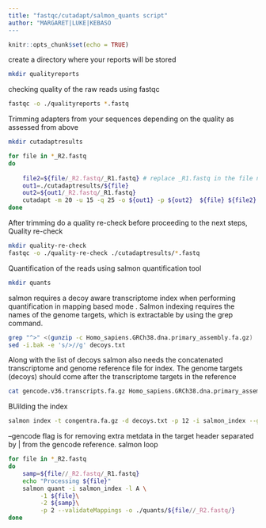 ```yaml
---
title: "fastqc/cutadapt/salmon_quants script"
author: "MARGARET|LUKE|KEBASO
---
```


```r
knitr::opts_chunk$set(echo = TRUE)
```


create  a directory where your reports will be stored
```bash

mkdir qualityreports
```
checking quality of the raw reads using fastqc
```bash
fastqc -o ./qualityreports *.fastq
```

Trimming adapters from your sequences depending on the quality as assessed from above

```bash
mkdir cutadaptresults

for file in *_R2.fastq
do
    
    file2=${file/_R2.fastq/_R1.fastq} # replace _R1.fastq in the file name with _R2.fastq
    out1=./cutadaptresults/${file}
    out2=${out1/_R2.fastq/_R1.fastq}
    cutadapt -m 20 -u 15 -q 25 -o ${out1} -p ${out2}  ${file} ${file2}
done
```
After trimming do a quality re-check before proceeding to the next steps, 
Quality re-check

```bash
mkdir quality-re-check
fastqc -o ./quality-re-check ./cutadaptresults/*.fastq
```

Quantification of the reads using salmon quantification tool
```bash
mkdir quants
```
salmon  requires a decoy aware transcriptome index when performing quantification in mapping based mode . 
Salmon indexing requires the names of the genome targets, which is extractable by using the grep command.
```bash
grep "^>" <(gunzip -c Homo_sapiens.GRCh38.dna.primary_assembly.fa.gz) | cut -d " " -f 1 > decoys.txt
sed -i.bak -e 's/>//g' decoys.txt
```
Along with the list of decoys salmon also needs the concatenated transcriptome and genome reference file for index. 
The genome targets (decoys) should come after the transcriptome targets in the reference

```bash
cat gencode.v36.transcripts.fa.gz Homo_sapiens.GRCh38.dna.primary_assembly.fa.gz > congentra.fa.gz
```
BUilding the index 
```bash
salmon index -t congentra.fa.gz -d decoys.txt -p 12 -i salmon_index --gencode
```
--gencode flag is for removing extra metdata in the target header separated by | from the gencode reference. 
salmon loop
```bash

for file in *_R2.fastq
do  
    samp=${file//_R2.fastq/_R1.fastq}
    echo "Processing ${file}"
    salmon quant -i salmon_index -l A \
         -1 ${file}\
         -2 ${samp}\
         -p 2 --validateMappings -o ./quants/${file//_R2.fastq/} 
done
```
